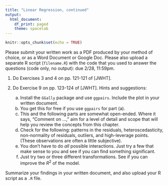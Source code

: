 ```yaml
---
title: "Linear Regression, continued"
output:
  html_document:
    df_print: paged
    theme: spacelab
---
```


```r
knitr::opts_chunk$set(echo = TRUE)
```

Please submit your written work as a PDF produced by your method of choice, or as a Word Document or Google Doc. Please also upload a separate R script (`filename.R`) with the code that you used to answer the questions (code only, no output): due 2/28, 11:59pm. 

1. Do Exercises 3 and 4 on pp. 121-121 of [JWHT]. 

2. Do Exercise 9 on pp. 123-124 of [JWHT]. Hints and suggestions:
    a. Install the `GGally` package and use `ggpairs`. Include the plot in your written document.
    b. You get this for free if you use `ggpairs` for part (a).
    c. This and the following parts are somewhat open-ended. Where it says, "Comment on ...," aim for a level of detail and scope that will help you review the concepts from this chapter.
    d. Check for the following: patterns in the residuals, heteroscedasticity, non-normality of residuals, outliers, and high-leverage points. (These observations are often a little subjective).
    e. You don't have to do *all* possible interactions. Just try a few that make sense to you and see if you can find something significant.
    f. Just try two or three different transformations. See if you can improve the $R^2$ of the model.

Summarize your findings in your written document, and also upload your R script as a `.R` file.

